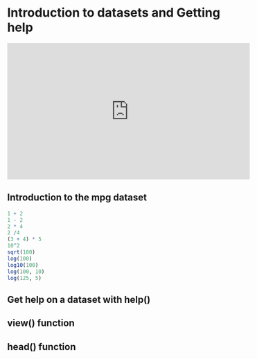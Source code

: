 # Introduction to datasets and Getting help

<iframe width="560" height="315" src="https://www.youtube.com/embed/6wuwmpeYn8k"
frameborder="0" allow="accelerometer; autoplay; encrypted-media;
gyroscope; picture-in-picture" allowfullscreen>
</iframe>



## Introduction to the mpg dataset 
```r
1 + 2
1 - 2
2 * 4
2 /4
(3 + 4) * 5
10^2
sqrt(100)
log(100)
log10(100)
log(100, 10)
log(125, 5)
```


## Get help on a dataset with help()

## view() function

## head() function
